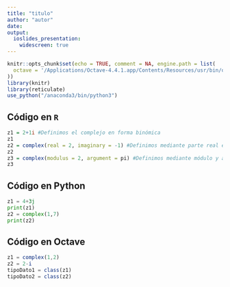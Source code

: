 ```yaml
---
title: "titulo"
author: "autor"
date: 
output: 
  ioslides_presentation:
    widescreen: true
---
```


```r
knitr::opts_chunk$set(echo = TRUE, comment = NA, engine.path = list(
  octave = '/Applications/Octave-4.4.1.app/Contents/Resources/usr/bin/octave'
))
library(knitr)
library(reticulate)
use_python("/anaconda3/bin/python3")
```



## Código en `R`


```r
z1 = 2+1i #Definimos el complejo en forma binómica
z1
z2 = complex(real = 2, imaginary = -1) #Definimos mediante parte real e imaginaria
z2
z3 = complex(modulus = 2, argument = pi) #Definimos mediante módulo y argumento
z3
```


## Código en Python

```python
z1 = 4+3j
print(z1)
z2 = complex(1,7)
print(z2)
```

## Código en Octave

```octave
z1 = complex(1,2)
z2 = 2-i
tipoDato1 = class(z1)
tipoDato2 = class(z2)
```